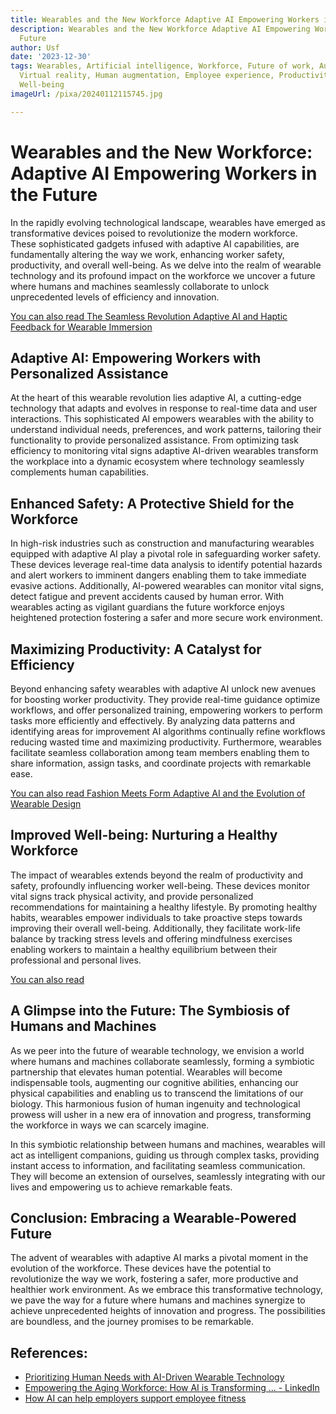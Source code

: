 ```yaml
---
title: Wearables and the New Workforce Adaptive AI Empowering Workers in the Future
description: Wearables and the New Workforce Adaptive AI Empowering Workers in the
  Future
author: Usf
date: '2023-12-30'
tags: Wearables, Artificial intelligence, Workforce, Future of work, Augmented reality,
  Virtual reality, Human augmentation, Employee experience, Productivity, Safety,
  Well-being
imageUrl: /pixa/20240112115745.jpg

---
```

# Wearables  and the New  Workforce: Adaptive AI Empowering  Workers in the Future

In the rapidly evolving technological landscape, wearables have emerged as transformative devices poised to  revolutionize the modern workforce. These sophisticated  gadgets infused with adaptive AI capabilities, are fundamentally  altering the way we work, enhancing worker safety, productivity, and overall well-being. As we delve into the realm  of wearable technology and its profound impact on the workforce we uncover a future where humans  and machines  seamlessly collaborate  to unlock unprecedented levels of  efficiency and innovation.

[You can also read The Seamless Revolution Adaptive  AI and Haptic Feedback for Wearable Immersion](The%20Seamless%20Revolution%20Adaptive%20AI%20and%20Haptic%20Feedback%20for%20Wearable%20Immersion)


## Adaptive AI: Empowering  Workers with Personalized  Assistance

At the  heart of this wearable revolution lies adaptive AI, a cutting-edge technology  that adapts and  evolves in response to real-time data and user interactions. This  sophisticated AI  empowers wearables with the ability to understand individual needs, preferences, and work patterns, tailoring their functionality  to provide personalized  assistance. From optimizing task efficiency  to monitoring vital signs adaptive AI-driven wearables transform the workplace into a  dynamic ecosystem where technology seamlessly  complements human capabilities.

## Enhanced Safety: A Protective  Shield for the Workforce

In high-risk industries such as construction and manufacturing wearables equipped with adaptive AI play a pivotal role in  safeguarding worker safety. These devices leverage real-time data analysis to  identify potential hazards and alert workers to imminent dangers enabling them to take immediate evasive  actions. Additionally, AI-powered wearables can  monitor vital signs, detect fatigue and prevent accidents caused by human  error.  With wearables acting as vigilant guardians the future workforce enjoys heightened protection fostering  a safer  and more secure work environment.

## Maximizing  Productivity: A Catalyst for Efficiency

Beyond enhancing safety  wearables with  adaptive AI unlock new avenues for boosting worker productivity. They provide real-time guidance optimize workflows, and offer personalized training, empowering workers to perform tasks more efficiently and effectively. By analyzing data patterns and identifying areas for improvement AI algorithms continually refine workflows reducing wasted time and maximizing  productivity. Furthermore, wearables facilitate seamless collaboration among team members enabling them  to share information, assign tasks, and coordinate projects with remarkable ease.

[You can also read  Fashion Meets Form Adaptive AI and the Evolution of Wearable Design](Fashion%20Meets%20Form%20Adaptive%20AI%20and%20the%20Evolution%20of%20Wearable%20Design)


## Improved Well-being: Nurturing a Healthy Workforce

The impact of wearables  extends beyond the realm of productivity and safety, profoundly influencing worker well-being. These devices monitor vital signs track physical activity, and provide personalized recommendations for maintaining a healthy lifestyle. By  promoting healthy habits, wearables empower individuals to take proactive steps towards improving their overall well-being. Additionally, they facilitate work-life balance by tracking stress levels and offering mindfulness  exercises  enabling workers to maintain a healthy equilibrium between their professional and personal lives.

[You can also read ]()


## A  Glimpse into the Future: The Symbiosis of Humans and Machines

As we peer into  the future of wearable technology, we envision a world where humans and machines collaborate seamlessly,  forming a symbiotic partnership  that elevates  human potential. Wearables will become indispensable tools, augmenting our cognitive abilities,  enhancing our  physical  capabilities and enabling us to transcend the limitations of our biology. This harmonious fusion of human  ingenuity and technological prowess  will usher in a new era of innovation and progress, transforming the workforce in ways we can scarcely imagine.

In this symbiotic relationship between humans and machines, wearables  will act as intelligent companions, guiding us through complex tasks, providing instant  access to information, and facilitating seamless communication. They will become an extension of ourselves,  seamlessly  integrating with our lives and empowering us to achieve  remarkable feats.

## Conclusion: Embracing a Wearable-Powered Future

The advent of wearables with adaptive AI marks a pivotal moment in the evolution of the workforce. These devices have  the potential to revolutionize the way we work, fostering a safer,  more productive and healthier work environment. As we  embrace this transformative technology, we pave the way  for a future where humans and  machines  synergize to achieve  unprecedented heights of innovation and progress. The possibilities are boundless, and the journey promises to be remarkable.

## References:
- [Prioritizing Human Needs with AI-Driven Wearable Technology](https://www.foodlogistics.com/safety-security/worker-safety/article/22875998/ansell-prioritizing-human-needs-with-aidriven-wearable-technology)
- [Empowering the Aging Workforce: How AI is Transforming ... - LinkedIn](https://www.linkedin.com/pulse/empowering-aging-workforce-how-ai-transforming-older-rama-chintakunta-fxrqf)
- [How AI can help employers support employee fitness](https://www.benefitnews.com/opinion/how-ai-can-help-employers-support-employee-fitness)
